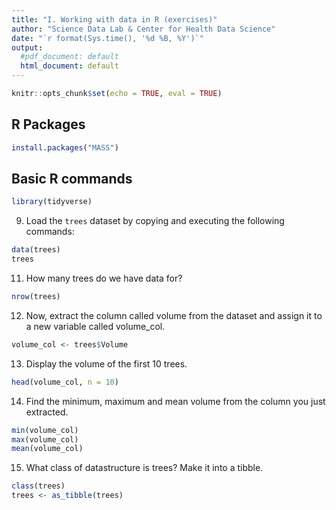 ```yaml
---
title: "I. Working with data in R (exercises)"
author: "Science Data Lab & Center for Health Data Science"
date: "`r format(Sys.time(), '%d %B, %Y')`"
output:
  #pdf_document: default
  html_document: default
---
```


```r
knitr::opts_chunk$set(echo = TRUE, eval = TRUE)
```

## R Packages

```r
install.packages("MASS")
```


## Basic R commands

```r
library(tidyverse)
```


9. Load the `trees` dataset by copying and executing the following commands:

```r
data(trees)
trees
```


11. How many trees do we have data for?
```r
nrow(trees)
```

12. Now, extract the column called volume from the dataset and assign it to a new variable called volume_col.

```r
volume_col <- trees$Volume
```

13. Display the volume of the first 10 trees.

```r
head(volume_col, n = 10)
```    
    
14. Find the minimum, maximum and mean volume from the column you just extracted. 
    
```r
min(volume_col)
max(volume_col)
mean(volume_col)
```

15. What class of datastructure is trees? Make it into a tibble.
```r
class(trees)
trees <- as_tibble(trees)
```


